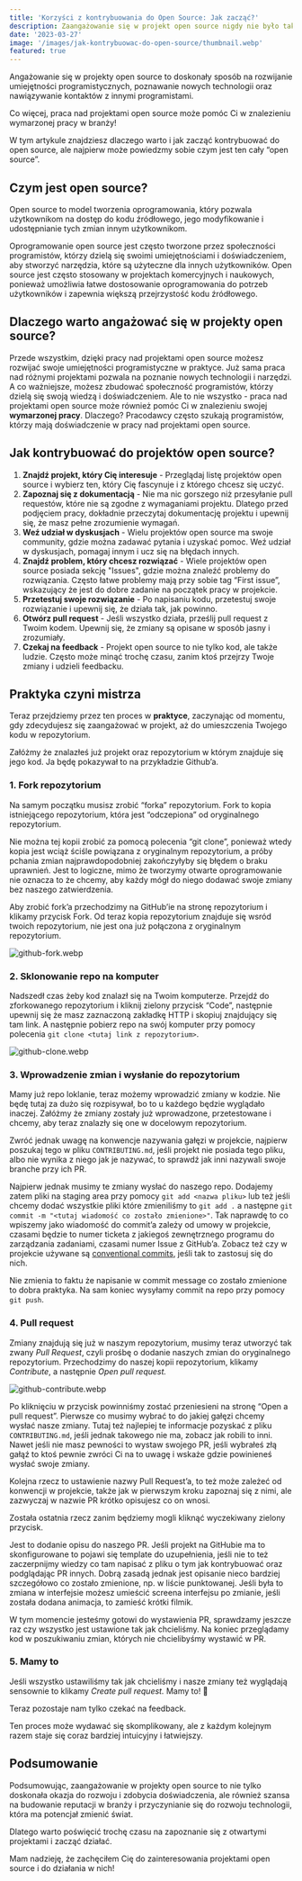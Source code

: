 ```yaml
---
title: 'Korzyści z kontrybuowania do Open Source: Jak zacząć?'
description: Zaangażowanie się w projekt open source nigdy nie było tak proste. Dlaczego warto i jak to zrobić?
date: '2023-03-27'
image: '/images/jak-kontrybuowac-do-open-source/thumbnail.webp'
featured: true
---
```


Angażowanie się w projekty open source to doskonały sposób na rozwijanie umiejętności programistycznych, poznawanie nowych technologii oraz nawiązywanie kontaktów z innymi programistami.

Co więcej, praca nad projektami open source może pomóc Ci w znalezieniu wymarzonej pracy w branży!

W tym artykule znajdziesz dlaczego warto i jak zacząć kontrybuować do open source, ale najpierw może powiedzmy sobie czym jest ten cały “open source”.

## Czym jest open source?

Open source to model tworzenia oprogramowania, który pozwala użytkownikom na dostęp do kodu źródłowego, jego modyfikowanie i udostępnianie tych zmian innym użytkownikom.

Oprogramowanie open source jest często tworzone przez społeczności programistów, którzy dzielą się swoimi umiejętnościami i doświadczeniem, aby stworzyć narzędzia, które są użyteczne dla innych użytkowników. Open source jest często stosowany w projektach komercyjnych i naukowych, ponieważ umożliwia łatwe dostosowanie oprogramowania do potrzeb użytkowników i zapewnia większą przejrzystość kodu źródłowego.

## Dlaczego warto angażować się w projekty open source?

Przede wszystkim, dzięki pracy nad projektami open source możesz rozwijać swoje umiejętności programistyczne w praktyce. Już sama praca nad różnymi projektami pozwala na poznanie nowych technologii i narzędzi. A co ważniejsze, możesz zbudować społeczność programistów, którzy dzielą się swoją wiedzą i doświadczeniem. Ale to nie wszystko - praca nad projektami open source może również pomóc Ci w znalezieniu swojej **wymarzonej pracy**. Dlaczego? Pracodawcy często szukają programistów, którzy mają doświadczenie w pracy nad projektami open source.

## Jak kontrybuować do projektów open source?

1. **Znajdź projekt, który Cię interesuje** - Przeglądaj listę projektów open source i wybierz ten, który Cię fascynuje i z którego chcesz się uczyć.
2. **Zapoznaj się z dokumentacją** - Nie ma nic gorszego niż przesyłanie pull requestów, które nie są zgodne z wymaganiami projektu. Dlatego przed podjęciem pracy, dokładnie przeczytaj dokumentację projektu i upewnij się, że masz pełne zrozumienie wymagań.
3. **Weź udział w dyskusjach** - Wielu projektów open source ma swoje community, gdzie można zadawać pytania i uzyskać pomoc. Weź udział w dyskusjach, pomagaj innym i ucz się na błędach innych.
4. **Znajdź problem, który chcesz rozwiązać** - Wiele projektów open source posiada sekcję "Issues", gdzie można znaleźć problemy do rozwiązania. Często łatwe problemy mają przy sobie tag “First issue”, wskazujący że jest do dobre zadanie na początek pracy w projekcie.
5. **Przetestuj swoje rozwiązanie** - Po napisaniu kodu, przetestuj swoje rozwiązanie i upewnij się, że działa tak, jak powinno.
6. **Otwórz pull request** - Jeśli wszystko działa, prześlij pull request z Twoim kodem. Upewnij się, że zmiany są opisane w sposób jasny i zrozumiały.
7. **Czekaj na feedback** - Projekt open source to nie tylko kod, ale także ludzie. Często może minąć trochę czasu, zanim ktoś przejrzy Twoje zmiany i udzieli feedbacku.

## Praktyka czyni mistrza

Teraz przejdziemy przez ten proces w **praktyce**, zaczynając od momentu, gdy zdecydujesz się zaangażować w projekt, aż do umieszczenia Twojego kodu w repozytorium.

Załóżmy że znalazłeś już projekt oraz repozytorium w którym znajduje się jego kod. Ja będę pokazywał to na przykładzie Github’a.

### 1. Fork repozytorium

Na samym początku musisz zrobić “forka” repozytorium. Fork to kopia istniejącego repozytorium, która jest “odczepiona” od oryginalnego repozytorium.

Nie można tej kopii zrobić za pomocą polecenia “git clone”, ponieważ wtedy kopia jest wciąż ściśle powiązana z oryginalnym repozytorium, a próby pchania zmian najprawdopodobniej zakończyłyby się błędem o braku uprawnień. Jest to logiczne, mimo że tworzymy otwarte oprogramowanie nie oznacza to że chcemy, aby każdy mógł do niego dodawać swoje zmiany bez naszego zatwierdzenia.

Aby zrobić fork’a przechodzimy na GitHub’ie na stronę repozytorium i klikamy przycisk Fork. Od teraz kopia repozytorium znajduje się wsród twoich repozytorium, nie jest ona już połączona z oryginalnym repozytorium.

![github-fork.webp](/images/jak-kontrybuowac-do-open-source/github-fork.webp)

### 2. Sklonowanie repo na komputer

Nadszedł czas żeby kod znalazł się na Twoim komputerze. Przejdź do zforkowanego repozytorium i kliknij zielony przycisk “Code”, następnie upewnij się że masz zaznaczoną zakładkę HTTP i skopiuj znajdujący się tam link. A następnie pobierz repo na swój komputer przy pomocy polecenia `git clone <tutaj link z repozytorium>`.

![github-clone.webp](/images/jak-kontrybuowac-do-open-source/github-clone.webp)

### 3. Wprowadzenie zmian i wysłanie do repozytorium

Mamy już repo loklanie, teraz możemy wprowadzić zmiany w kodzie. Nie będę tutaj za dużo się rozpisywał, bo to u każdego będzie wyglądało inaczej. Załóżmy że zmiany zostały już wprowadzone, przetestowane i chcemy, aby teraz znalazły się one w docelowym repozytorium.

Zwróć jednak uwagę na konwencje nazywania gałęzi w projekcie, najpierw poszukaj tego w pliku `CONTRIBUTING.md`, jeśli projekt nie posiada tego pliku, albo nie wynika z niego jak je nazywać, to sprawdź jak inni nazywali swoje branche przy ich PR.

Najpierw jednak musimy te zmiany wysłać do naszego repo. Dodajemy zatem pliki na staging area przy pomocy `git add <nazwa pliku>` lub też jeśli chcemy dodać wszystkie pliki które zmieniliśmy to `git add .` a następne `git commit -m "<tutaj wiadomość co zostało zmienione>"`. Tak naprawdę to co wpiszemy jako wiadomość do commit’a zależy od umowy w projekcie, czasami będzie to numer ticketa z jakiegoś zewnętrznego programu do zarządzania zadaniami, czasami numer Issue z GitHub’a. Zobacz też czy w projekcie używane są [conventional commits](https://www.conventionalcommits.org/en/v1.0.0/), jeśli tak to zastosuj się do nich.

Nie zmienia to faktu że napisanie w commit message co zostało zmienione to dobra praktyka. Na sam koniec wysyłamy commit na repo przy pomocy `git push`.

### 4. Pull request

Zmiany znajdują się już w naszym repozytorium, musimy teraz utworzyć tak zwany _Pull Request_, czyli prośbę o dodanie naszych zmian do oryginalnego repozytorium. Przechodzimy do naszej kopii repozytorium, klikamy _Contribute_, a następnie _Open pull request._

![github-contribute.webp](/images/jak-kontrybuowac-do-open-source/github-contribute.webp)

Po kliknięciu w przycisk powinniśmy zostać przeniesieni na stronę “Open a pull request”. Pierwsze co musimy wybrać to do jakiej gałęzi chcemy wysłać nasze zmiany. Tutaj też najlepiej te informacje pozyskać z pliku `CONTRIBUTING.md`, jeśli jednak takowego nie ma, zobacz jak robili to inni. Nawet jeśli nie masz pewności to wystaw swojego PR, jeśli wybrałeś złą gałąź to ktoś pewnie zwróci Ci na to uwagę i wskaże gdzie powinieneś wysłać swoje zmiany.

Kolejna rzecz to ustawienie nazwy Pull Request’a, to też może zależeć od konwencji w projekcie, także jak w pierwszym kroku zapoznaj się z nimi, ale zazwyczaj w nazwie PR krótko opisujesz co on wnosi.

Została ostatnia rzecz zanim będziemy mogli kliknąć wyczekiwany zielony przycisk.

Jest to dodanie opisu do naszego PR. Jeśli projekt na GitHubie ma to skonfigurowane to pojawi się template do uzupełnienia, jeśli nie to też zaczerpnijmy wiedzy co tam napisać z pliku o tym jak kontrybuować oraz podglądając PR innych. Dobrą zasadą jednak jest opisanie nieco bardziej szczegółowo co zostało zmienione, np. w liście punktowanej. Jeśli była to zmiana w interfejsie możesz umieścić screena interfejsu po zmianie, jeśli została dodana animacja, to zamieść krótki filmik.

W tym momencie jesteśmy gotowi do wystawienia PR, sprawdzamy jeszcze raz czy wszystko jest ustawione tak jak chcieliśmy. Na koniec przeglądamy kod w poszukiwaniu zmian, których nie chcielibyśmy wystawić w PR.

### 5. Mamy to

Jeśli wszystko ustawiliśmy tak jak chcieliśmy i nasze zmiany też wyglądają sensownie to klikamy _Create pull request._ Mamy to! 🎉

Teraz pozostaje nam tylko czekać na feedback.

Ten proces może wydawać się skomplikowany, ale z każdym kolejnym razem staje się coraz bardziej intuicyjny i łatwiejszy.

## Podsumowanie

Podsumowując, zaangażowanie w projekty open source to nie tylko doskonała okazja do rozwoju i zdobycia doświadczenia, ale również szansa na budowanie reputacji w branży i przyczynianie się do rozwoju technologii, która ma potencjał zmienić świat.

Dlatego warto poświęcić trochę czasu na zapoznanie się z otwartymi projektami i zacząć działać.

Mam nadzieję, że zachęciłem Cię do zainteresowania projektami open source i do działania w nich!
